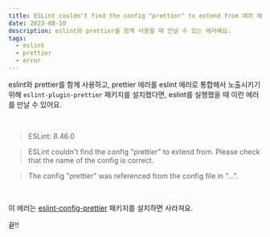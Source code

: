 ```yaml
---
title: ESLint couldn't find the config "prettier" to extend from 에러 해결하기
date: 2023-08-10
description: eslint와 prettier를 함께 사용할 때 만날 수 있는 에러예요.
tags:
  - eslint
  - prettier
  - error
---
```


eslint와 prettier를 함께 사용하고, prettier 에러를 eslint 에러로 통합해서 노출시키기 위해 `eslint-plugin-prettier` 패키지를 설치했다면, eslint를 실행했을 때 이런 에러를 만날 수 있어요.

<br />

> ESLint: 8.46.0

> ESLint couldn't find the config "prettier" to extend from. Please check that the name of the config is correct.

> The config "prettier" was referenced from the config file in "...".

<br />

이 에러는 [eslint-config-prettier](https://www.npmjs.com/package/eslint-config-prettier) 패키지를 설치하면 사라져요.

끝!!

